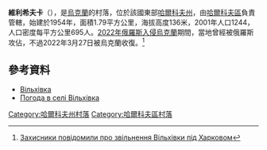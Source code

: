 {{coord|49|58|51|N|36|30|12|E|scale:100000_region:UA|display=title}}

'''維利希夫卡'''（{{lang-uk|Вільхівка}}），是[[烏克蘭|烏克蘭]]的村落，位於該國東部[[哈爾科夫州|哈爾科夫州]]，由[[哈爾科夫區|哈爾科夫區]]負責管轄，始建於1954年，面積1.79平方公里，海拔高度136米，2001年人口1244，人口密度每平方公里695人。[[2022年俄羅斯入侵烏克蘭|2022年俄羅斯入侵烏克蘭]]期間，當地曾經被俄羅斯攻佔，不過2022年3月27日被烏克蘭收復。<ref>[https://www.youtube.com/watch?v=3GF4npoZVYw&ab_channel=%D0%A2%D0%B5%D0%BB%D0%B5%D0%BA%D0%B0%D0%BD%D0%B0%D0%BB%D0%9A%D0%B8%D1%97%D0%B2 Захисники повідомили про звільнення Вільхівки під Харковом]</ref>

==參考資料==
{{reflist}}
* [http://w1.c1.rada.gov.ua/pls/z7502/A005?rdat1=09.01.2009&rf7571=34072 Вільхівка]{{dead link|date=2018年4月 |bot=InternetArchiveBot|fix-attempted=yes}}
* [http://weather.in.ua/ua/har'kovskaja/4026 Погода в селі Вільхівка] {{Wayback|url=http://weather.in.ua/ua/har'kovskaja/4026|date=20160323024523}}
{{Kharkiv-geo-stub}}
{{DEFAULTSORT:Вільхівка}}
[[Category:哈爾科夫州村落|Category:哈爾科夫州村落]]
[[Category:哈爾科夫區村落|Category:哈爾科夫區村落]]